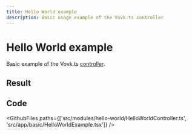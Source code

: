 ```yaml
---
title: Hello World example
description: Basic usage example of the Vovk.ts controller
---
```




# Hello World example

Basic example of the Vovk.ts [controller](https://vovk.dev/controller).

## Result

<Example>
    <HelloWorldExample />
</Example>

## Code

<GithubFiles
  paths={['src/modules/hello-world/HelloWorldController.ts', 'src/app/basic/HelloWorldExample.tsx']}
/>